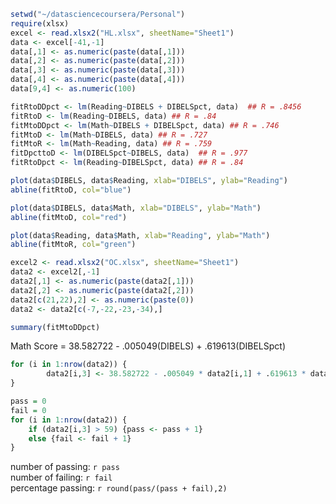 ```r
setwd("~/datasciencecoursera/Personal")
require(xlsx)
excel <- read.xlsx2("HL.xlsx", sheetName="Sheet1")
data <- excel[-41,-1]
data[,1] <- as.numeric(paste(data[,1]))
data[,2] <- as.numeric(paste(data[,2]))
data[,3] <- as.numeric(paste(data[,3]))
data[,4] <- as.numeric(paste(data[,4]))
data[9,4] <- as.numeric(100)

fitRtoDDpct <- lm(Reading~DIBELS + DIBELSpct, data)  ## R = .8456
fitRtoD <- lm(Reading~DIBELS, data) ## R = .84
fitMtoDDpct <- lm(Math~DIBELS + DIBELSpct, data) ## R = .746
fitMtoD <- lm(Math~DIBELS, data) ## R = .727
fitMtoR <- lm(Math~Reading, data) ## R = .759
fitDpcttoD <- lm(DIBELSpct~DIBELS, data)  ## R = .977
fitRtoDpct <- lm(Reading~DIBELSpct, data) ## R = .84

plot(data$DIBELS, data$Reading, xlab="DIBELS", ylab="Reading")
abline(fitRtoD, col="blue")

plot(data$DIBELS, data$Math, xlab="DIBELS", ylab="Math")
abline(fitMtoD, col="red")

plot(data$Reading, data$Math, xlab="Reading", ylab="Math")
abline(fitMtoR, col="green")
```

```r
excel2 <- read.xlsx2("OC.xlsx", sheetName="Sheet1")
data2 <- excel2[,-1]
data2[,1] <- as.numeric(paste(data2[,1]))
data2[,2] <- as.numeric(paste(data2[,2]))
data2[c(21,22),2] <- as.numeric(paste(0))
data2 <- data2[c(-7,-22,-23,-34),]

summary(fitMtoDDpct)
```

Math Score = 38.582722 - .005049(DIBELS) + .619613(DIBELSpct)

```r
for (i in 1:nrow(data2)) {
        data2[i,3] <- 38.582722 - .005049 * data2[i,1] + .619613 * data2[i,2]
}

pass = 0
fail = 0
for (i in 1:nrow(data2)) {
    if (data2[i,3] > 59) {pass <- pass + 1}
    else {fail <- fail + 1}
}
```

number of passing:  `r pass` <br>
number of failing: `r fail`<br>
percentage passing:  `r round(pass/(pass + fail),2)`
